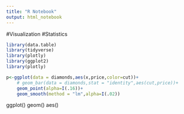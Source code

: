```yaml
---
title: "R Notebook"
output: html_notebook
---
```


#Visualization
#Statistics

```r
library(data.table)
library(tidyverse)
library(plotly)
library(ggplot2)
library(plotly)

p<-ggplot(data = diamonds,aes(x,price,color=cut))+
    # geom_bar(data = diamonds,stat = "identity",aes(cut,price))+
    geom_point(alpha=I(.16))+
    geom_smooth(method = "lm",alpha=I(.02))

```


ggplot()
geom()
aes()

